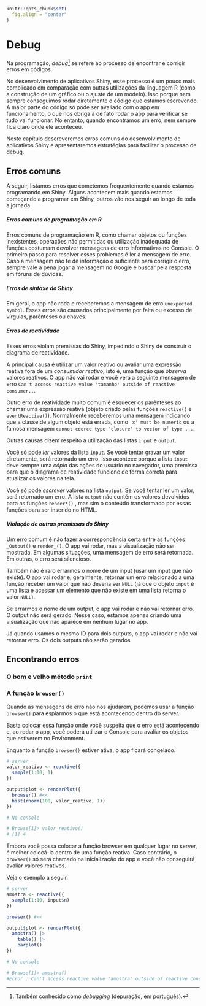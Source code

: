 ```r
knitr::opts_chunk$set(
  fig.align = "center"
)
```

# Debug

Na programação, *debug*^[Também conhecido como *debugging* (depuração, em português).] se refere ao processo de encontrar e corrigir erros em códigos. 

No desenvolvimento de aplicativos Shiny, esse processo é um pouco mais complicado em comparação com outras utilizações da linguagem R (como a construção de um gráfico ou o ajuste de um modelo). Isso porque nem sempre conseguimos rodar diretamente o código que estamos escrevendo. A maior parte do código só pode ser avaliado com o app em funcionamento, o que nos obriga a de fato rodar o app para verificar se tudo vai funcionar. No entanto, quando encontramos um erro, nem sempre fica claro onde ele aconteceu.

Neste capítulo descreveremos erros comuns do desenvolvimento de aplicativos Shiny e apresentaremos estratégias para facilitar o processo de debug.

## Erros comuns

A seguir, listamos erros que cometemos frequentemente quando estamos programando em Shiny. Alguns acontecem mais quando estamos começando a programar em Shiny, outros vão nos seguir ao longo de toda a jornada.

##### Erros comuns de programação em R

Erros comuns de programação em R, como chamar objetos ou funções inexistentes, operações não permitidas ou utilização inadequada de funções costumam devolver mensagens de erro informativas no Console. O primeiro passo para resolver esses problemas é ler a mensagem de erro. Caso a mensagem não te dê informação o suficiente para corrigir o erro, sempre vale a pena jogar a mensagem no Google e buscar pela resposta em fóruns de dúvidas.

##### Erros de sintaxe do Shiny

Em geral, o app não roda e receberemos a mensagem de erro `unexpected symbol`. Esses erros são causados principalmente por falta ou excesso de vírgulas, parênteses ou chaves. 

##### Erros de reatividade

Esses erros violam premissas do Shiny, impedindo o Shiny de construir o diagrama de reatividade.

A principal causa é utilizar um valor reativo ou avaliar uma expressão reativa fora de um *consumidor reativo*, isto é, uma função que *observa* valores reativos. O app não vai rodar e você verá a seguinte mensagem de erro `Can't access reactive value 'tamanho' outside of reactive consumer..`.

Outro erro de reatividade muito comum é esquecer os parênteses ao chamar uma expressão reativa (objeto criado pelas funções `reactive()` e `eventReactive()`). Normalmente receberemos uma mensagem indicando que a classe de algum objeto está errada, como  `'x' must be numeric` ou a famosa mensagem `cannot coerce type 'closure' to vector of type ...`.

Outras causas dizem respeito a utilização das listas `input` e `output`.

Você só pode *ler* valores da lista `input`. Se você tentar gravar um valor diretamente, será retornado um erro. Isso acontece porque a lista `input` deve sempre uma *cópia* das ações do usuário no navegador, uma premissa para que o diagrama de reatividade funcione de forma correta para atualizar os valores na tela.

Você só pode *escrever* valores na lista `output`. Se você tentar ler um valor, será retornado um erro. A lista `output` não contém os valores devolvidos para as funções `render*()` , mas sim o conteúdo transformado por essas funções para ser inserido no HTML.

##### Violação de outras premissas do Shiny

Um erro comum é não fazer a correspondência certa entre as funções `_Output()` e `render_()`. O app vai rodar, mas a visualização não ser mostrada. Em algumas situações, uma mensagem de erro será retornada. Em outras, o erro será silencioso.

Também não é raro errarmos o nome de um input (usar um input que não existe). O app vai rodar e, geralmente, retornar um erro relacionado a uma função receber um valor que não deveria ser `NULL` (já que o objeto `input` é uma lista e acessar um elemento que não existe em uma lista retorna o valor `NULL`).

Se errarmos o nome de um output, o app vai rodar e não vai retornar erro. O output não será gerado. Nesse caso, estamos apenas criando uma visualização que não aparece em nenhum lugar no app.

Já quando usamos o mesmo ID para dois outputs, o app vai rodar e não vai retornar erro. Os dois outputs não serão gerados.

## Encontrando erros 

### O bom e velho método `print`

### A função `browser()`

Quando as mensagens de erro não nos ajudarem, podemos usar a função `browser()` para espiarmos o que está acontecendo dentro do server. 

Basta colocar essa função onde você suspeita que o erro está acontecendo e, ao rodar o app, você poderá utilizar o Console para avaliar os objetos que estiverem no Environment. 

Enquanto a função `browser()` estiver ativa, o app ficará congelado.

```r
# server
valor_reativo <- reactive({
  sample(1:10, 1)
})

output$plot <- renderPlot({
  browser() #<<
  hist(rnorm(100, valor_reativo, 1))
})

```

```r
# No console

# Browse[1]> valor_reativo()
# [1] 4
```

Embora você possa colocar a função browser em qualquer lugar no server, é melhor colocá-la dentro de uma função reativa. Caso contrário, o `browser()` só será chamado na inicialização do app e você não conseguirá avaliar valores reativos.

Veja o exemplo a seguir.

```r
# server
amostra <- reactive({
  sample(1:10, input$n)
})

browser() #<<

output$plot <- renderPlot({
  amostra() |> 
    table() |> 
    barplot()
})

```

```r
# No console

# Browse[1]> amostra()
#Error : Can't access reactive value 'amostra' outside of reactive consumer.
```

